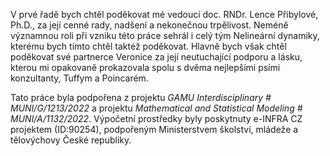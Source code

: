 V prvé řadě bych chtěl poděkovat mé vedoucí doc. RNDr. Lence Přibylové, Ph.D., za její cenné rady, nadšení a nekonečnou trpělivost. Neméně významnou roli při vzniku této práce sehrál i celý tým Nelineární dynamiky, kterému bych tímto chtěl taktéž poděkovat. Hlavně bych však chtěl poděkovat své partnerce Veronice za její neutuchající podporu a lásku, kterou mi opakovaně prokazovala spolu s dvěma nejlepšími psími konzultanty, Tuffym a Poincarém. \

Tato práce byla podpořena z projektu *GAMU Interdisciplinary \# MUNI/G/1213/2022* a projektu *Mathematical and Statistical Modeling \# MUNI/A/1132/2022*. Výpočetní prostředky byly poskytnuty e-INFRA CZ projektem (ID:90254), podpořeným Ministerstvem školství, mládeže a tělovýchovy České republiky.